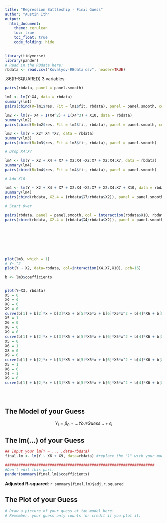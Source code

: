 ```yaml
---
title: "Regression Battleship - Final Guess"
author: "Austin Ith"
output: 
  html_document:
    theme: cerulean
    toc: true
    toc_float: true
    code_folding: hide
---
```


```r
library(tidyverse)
library(pander)
# Read in the RBdata here:
rbdata <- read.csv("Kovalyov-RBdata.csv", header=TRUE)
```

.86(R-SQUARED)
3 variables

```r
pairs(rbdata, panel = panel.smooth)

lm1 <- lm(Y~X4, data = rbdata)
summary(lm1)
pairs(cbind(R=lm1$res, Fit = lm1$fit, rbdata), panel = panel.smooth, col = as.factor(X10))

lm2 <- lm(Y~ X4 + I(X4^2) + I(X4^3) + X10, data = rbdata)
summary(lm2)
pairs(cbind(R=lm2$res, Fit = lm2$fit, rbdata), panel = panel.smooth, col = as.factor(rbdata$X10))

lm3 <- lm(Y ~ X2* X4 *X7, data = rbdata)
summary(lm3)
pairs(cbind(R=lm3$res, Fit = lm3$fit, rbdata), panel = panel.smooth)

# Drop X4:X7

lm4 <- lm(Y ~ X2 + X4 + X7 + X2:X4 +X2:X7 + X2:X4:X7, data = rbdata)
summary(lm4)
pairs(cbind(R=lm4$res, Fit = lm4$fit, rbdata), panel = panel.smooth)

# Add X10

lm4 <- lm(Y ~ X2 + X4 + X7 + X2:X4 +X2:X7 + X2:X4:X7 + X10, data = rbdata)
summary(lm4)
pairs(cbind(rbdata, X2.4 = (rbdata$X7/rbdata$X2)), panel = panel.smooth, col = as.factor(rbdata$X10))

# Start Over 

pairs(rbdata, panel = panel.smooth, col = interaction(rbdata$X10, rbdata$X7))
pairs(cbind(rbdata, X2.4 = (rbdata$X4/rbdata$X2)), panel = panel.smooth, col = as.factor(rbdata$X5))








plot(lm3, which = 1)
# Y~.^2
plot(Y ~ X2, data=rbdata, col=interaction(X4,X7,X10), pch=16)

b <- lm3$coefficients


plot(Y~X3, rbdata)
X5 = 0
X6 = 0
X8 = 0
X9 = 0
curve(b[1] + b[2]*x + b[3]*X5 + b[5]*X5*x + b[6]*X5*x^2 + b[4]*X6 + b[8]*X8*x + b[7]*X8*x + b[9]*X5*X8, add = T)
X5 = 1
X6 = 0
X8 = 0
X9 = 0
curve(b[1] + b[2]*x + b[3]*X5 + b[5]*X5*x + b[6]*X5*x^2 + b[4]*X6 + b[8]*X8*x + b[7]*X8*x + b[9]*X5*X8, add = T)
X5 = 0
X6 = 1
X8 = 0
X9 = 0
curve(b[1] + b[2]*x + b[3]*X5 + b[5]*X5*x + b[6]*X5*x^2 + b[4]*X6 + b[8]*X8*x + b[7]*X8*x + b[9]*X5*X8, add = T)
X5 = 1
X6 = 0
X8 = 1
X9 = 0
curve(b[1] + b[2]*x + b[3]*X5 + b[5]*X5*x + b[6]*X5*x^2 + b[4]*X6 + b[8]*X8*x + b[7]*X8*x + b[9]*X5*X8, add = T)





```












## The Model of your Guess

<!-- Enter your guessed model in the math notation below. -->

$$
  Y_i = \beta_0 + ...YourGuess... + \epsilon_i
$$

## The lm(...) of your Guess

<!-- Provide your estimates of each model coefficient along with the Adjusted R-squared of your model:-->

```r
## Input your lm(Y ~ ... ,data=rbdata)
final.lm <- lm(Y ~ X6 + X9, data=rbdata) #replace the "1" with your model
```

```r
###################################################################
#Don't edit this part:
pander(summary(final.lm)$coefficients)
```

**Adjusted R-squared**: `r summary(final.lm)$adj.r.squared`


## The Plot of your Guess

```r
# Draw a picture of your guess at the model here:
# Remember, your guess only counts for credit if you plot it.

```






 

 

 

 